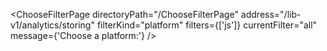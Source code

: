 

<ChooseFilterPage
  directoryPath="/ChooseFilterPage"
  address="/lib-v1/analytics/storing"
  filterKind="platform"
  filters={['js']}
  currentFilter="all"
  message={'Choose a platform:'}
/>
